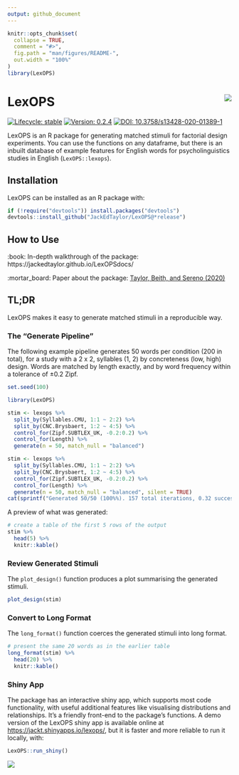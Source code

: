 ```yaml
---
output: github_document
---
```


<!-- README.md is generated from README.Rmd. Please edit that file -->

```r
knitr::opts_chunk$set(
  collapse = TRUE,
  comment = "#>",
  fig.path = "man/figures/README-",
  out.width = "100%"
)
library(LexOPS)
```

# LexOPS <img src="man/figures/hex.png" align="right" style="padding-left:10px;background-color:white" />

<!-- badges: start -->
[![Lifecycle: stable](https://img.shields.io/badge/lifecycle-stable-brightgreen.svg)](https://www.tidyverse.org/lifecycle/#stable)
[![Version: 0.2.4](https://img.shields.io/badge/version-0.2.4-blue.svg)](https://github.com/JackEdTaylor/LexOPS/releases)
[![DOI: 10.3758/s13428-020-01389-1](https://zenodo.org/badge/DOI/10.3758/s13428-020-01389-1.svg)](https://doi.org/10.3758/s13428-020-01389-1)
<!-- badges: end -->

LexOPS is an R package for generating matched stimuli for factorial design experiments. You can use the functions on any dataframe, but there is an inbuilt database of example features for English words for psycholinguistics studies in English (`LexOPS::lexops`).

## Installation

LexOPS can be installed as an R package with:

```r
if (!require("devtools")) install.packages("devtools")
devtools::install_github("JackEdTaylor/LexOPS@*release")
```

## How to Use

:book: In-depth walkthrough of the package: https://jackedtaylor.github.io/LexOPSdocs/

:mortar_board: Paper about the package: [Taylor, Beith, and Sereno (2020)](https://doi.org/10.3758/s13428-020-01389-1)

## TL;DR

LexOPS makes it easy to generate matched stimuli in a reproducible way.

### The "Generate Pipeline"

The following example pipeline generates 50 words per condition (200 in total), for a study with a 2 x 2, syllables (1, 2) by concreteness (low, high) design. Words are matched by length exactly, and by word frequency within a tolerance of ±0.2 Zipf.

```r
set.seed(100)
```

```r
library(LexOPS)

stim <- lexops %>%
  split_by(Syllables.CMU, 1:1 ~ 2:2) %>%
  split_by(CNC.Brysbaert, 1:2 ~ 4:5) %>%
  control_for(Zipf.SUBTLEX_UK, -0.2:0.2) %>%
  control_for(Length) %>%
  generate(n = 50, match_null = "balanced")
```

```r
stim <- lexops %>%
  split_by(Syllables.CMU, 1:1 ~ 2:2) %>%
  split_by(CNC.Brysbaert, 1:2 ~ 4:5) %>%
  control_for(Zipf.SUBTLEX_UK, -0.2:0.2) %>%
  control_for(Length) %>%
  generate(n = 50, match_null = "balanced", silent = TRUE)
cat(sprintf("Generated 50/50 (100%%). 157 total iterations, 0.32 success rate.\n"))  # pseudoprint progress
```

A preview of what was generated:

```r
# create a table of the first 5 rows of the output
stim %>%
  head(5) %>%
  knitr::kable()
```

### Review Generated Stimuli

The `plot_design()` function produces a plot summarising the generated stimuli.

```r
plot_design(stim)
```

### Convert to Long Format

The `long_format()` function coerces the generated stimuli into long format.

```r
# present the same 20 words as in the earlier table
long_format(stim) %>%
  head(20) %>%
  knitr::kable()
```

### Shiny App

The package has an interactive shiny app, which supports most code functionality, with useful additional features like visualising distributions and relationships. It's a friendly front-end to the package's functions. A demo version of the LexOPS shiny app is available online at [https://jackt.shinyapps.io/lexops/](https://jackt.shinyapps.io/lexops/), but it is faster and more reliable to run it locally, with:

```r
LexOPS::run_shiny()
```

![](man/figures/shiny-preview.png)
